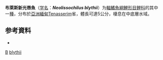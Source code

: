 {{Speciesbox
| genus = Neolissochilus
| species = blythii
| status = NE
| status_system = IUCN3.1
| authority = [[Day|Day]], 1870
| synonyms = *''Barbus blythii''<br><small>Day, 1870</small>
}}

'''布萊斯新光唇魚'''（[[学名|学名]]：'''''Neolissochilus blythii'''''）为[[輻鰭魚綱|輻鰭魚綱]][[鯉形目|鯉形目]][[鲤科|鲤科]]的其中一[[種|種]]，分布於[[亞洲|亞洲]][[緬甸|緬甸]]Tenasserim省，體長可達5公分，棲息在中底層水域。

== 参考資料 ==
{{refbegin}}
*{{FishBase_species|genus=Neolissochilus|species=blythii|year=2011|month=12}}
{{refend}}

{{taxonbar}}

[[Category:1870年描述的鱼类|B]]
[[Category:新光唇魚屬|blythii]]


{{鯉形目小作品}}